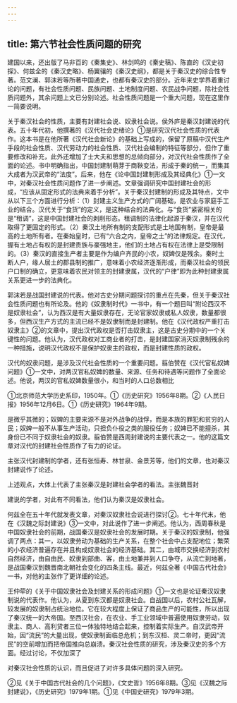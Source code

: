 ```yaml
---
---
---
```

title: 第六节社会性质问题的研究
---



建国以来，还出版了马非百的《秦集史》、林剑鸣的《秦史稿》、陈直的《汉史初探》、何兹全的《秦汉史略》、杨翼骧的《秦汉史纲》，都是关于秦汉史的综合性专著。范文澜、郭沫若等所著中国通史，也都有秦汉史的部分。近年来史学界着重讨论的问题，有社会性质问题、民族问题、土地制度问题、农民战争问题，除社会性质问题外，其余问题上文已分别论述。社会性质问题是一个重大问题，现在这里作一简要说明。

关于秦汉社会的性质，主要有封建社会说、奴隶社会说。侯外庐是秦汉封建说的代表。五十年代初，他撰著的《汉代社会史绪论》①是研究汉代社会性质的代表作。这本书是在他所著《汉代社会新论》的基础上写成的，保留了原稿中汉代生产手段的社会性质、汉代劳动力的社会性质、汉代社会编制的特征等部分，但作了重要修改和补充，此外还增加了士大夫和思想的总倾向部分，对汉代社会性质作了全面的论述。书中明确指出，中国封建制萌芽于商鞅变法，形成于秦的统一，而集其大成者为汉武帝的“法度”。后来，他在《论中国封建制形成及其经典化》①一文中，对秦汉社会性质问题作了进一步阐述。文章强调研究中国封建社会的形成，“应该从固定形式的法典来着手分析”。关于秦汉封建制的形成及其特点，文中从以下三个方面进行分析：（1）封建主义生产方式的广阔基础，是农业与家庭手工业的结合。汉代关于“食货”的定义，是这种结合的法典化。与“食货”紧密相关的是“租调”，这是中国封建社会的剥削形态。租调制的法律化起源于秦汉，并在汉代取得了更固定的形式。（2）秦汉土地所有制的支配形式是土地国有制，皇帝是最高的土地所有者。在秦始皇时，已有“六合之内，皇帝之土”的法律规定。在汉代，握有土地占有权的是封建贵族与豪强地主，他们的土地占有权在法律上是受限制的。（3）秦汉的直接生产者主要是作为编户齐民的小农，奴婢仅是残余。秦时土断人户，缘人居土的郡县制的推广，意味着小农经济逐渐形成，而秦汉社会的领民户口制的确立，更意味着农民对领主的封建隶属，汉代的“户律”即为此种封建隶属关系更进一步的法典化。

郭沫若是战国封建说的代表。他对古史分期问题探讨的重点在先秦，但关于秦汉社会性质问题也有所论及。他的《奴隶制时代》一书中，有一个题目叫“附论西汉不是奴隶社会”，认为西汉是有大量奴隶存在，无论官家奴隶或私人奴隶，数量都很多，但西汉生产方式的主流已经不是奴隶制而是封建制。他在《汉代政权严重打击奴隶主》②的文章中，提出汉代政权是否打击奴隶主，这是古史分期中的一个关键性的问题。他认为，汉代政权对工商业者的打击，是封建国家消灭奴隶制残余的一种措施，说明汉代政权不是保护奴隶主的政权，而是封建性质的政权。

汉代的奴隶问题，是涉及汉代社会性质的一个重要问题。翦伯赞在《汉代官私奴婢问题》①一文中，对两汉官私奴婢的数量、来源、任务和待遇等问题作了全面论述。他说，两汉的官私奴婢数量很小，和当时的人口总数相比

①北京师范大学历史系印，1950年。①《历史研究》1956年8期。②《人民日报》1956年12月6日。①《历史研究》1964年9期。

是微乎其微的；奴婢的主要来源不是对外战争的战俘，而是本族的罪犯和贫穷的人民；奴婢一般不从事生产活动，只担负仆役之类的服役任务；奴婢已不能擅杀，其身份已不同于奴隶社会的奴隶。翦伯赞是西周封建说的主要代表之一。他的这篇文章对汉代的封建社会性质作了有力的论证。

主张汉代封建制的学者，还有张恒寿、林甘泉、金景芳等，他们的文章，也对秦汉封建说作了论述。

上述观点，大体上代表了主张秦汉是封建社会学者的看法。主张魏晋封

建说的学者，对此有不同看法，他们认为秦汉是奴隶社会。

何兹全在五十年代就发表文章，对秦汉奴隶社会说进行探讨②。七十年代末，他在《汉魏之际封建说》③一文中，对此说作了进一步阐述。他认为，西周春秋是中国奴隶社会的前期，战国秦汉是奴隶社会的发展时期。关于秦汉的奴隶制，他强调了两点：其一，以奴隶劳动为基础的生产关系，在整个社会中占支配地位；繁荣的小农经济普遍存在并且构成奴隶社会的经济基础。其二，由城市交换经济到农村自然经济，由自由民、奴隶到部曲、客，由土地兼并到人口争夺，从流亡到地著，是战国秦汉到魏晋南北朝社会变化的四条主线。最近，何兹全著《中国古代社会》一书，对他的主张作了更详细的论述。

王仲荦的《关于中国奴隶社会及封建关系的形成问题》①一文也是论证秦汉奴隶制说的代表作。他认为，从夏到东汉都是奴隶社会。自战国以后，农村公社瓦解，较发展的奴隶制占统治地位。它在较大程度上保证了商品生产的可能性，所以出现了秦汉统一的大帝国。至西汉社会，在农业、手工业领域中普遍使用奴隶劳动，奴隶主、商人、高利贷者三位一体独特地结合起来，控制着实际生产。自汉武帝开始，因“流民”的大量出现，使奴隶制面临总危机；到东汉桓、灵二帝时，更因“流民”的空前增加而把帝国推向总崩溃。秦汉社会性质的研究，涉及秦汉史的多个方面。经过讨论，不仅加深了

对秦汉社会性质的认识，而且促进了对许多具体问题的深入研究。

②见《关于中国古代社会的几个问题》，《文史哲》1956年8期。③见《汉魏之际封建说》，《历史研究》1979年1期。①见《中国史研究》1979年3期。